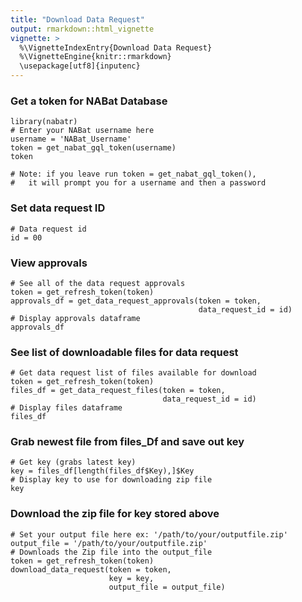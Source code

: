```yaml
---
title: "Download Data Request"
output: rmarkdown::html_vignette
vignette: >
  %\VignetteIndexEntry{Download Data Request}
  %\VignetteEngine{knitr::rmarkdown}
  \usepackage[utf8]{inputenc}
---
```



### Get a token for NABat Database
```
library(nabatr)
# Enter your NABat username here
username = 'NABat_Username'
token = get_nabat_gql_token(username)
token

# Note: if you leave run token = get_nabat_gql_token(),
#   it will prompt you for a username and then a password
```

### Set data request ID
```
# Data request id
id = 00
```

### View approvals 
```
# See all of the data request approvals
token = get_refresh_token(token)
approvals_df = get_data_request_approvals(token = token, 
                                          data_request_id = id)
# Display approvals dataframe
approvals_df
```

### See list of downloadable files for data request
```
# Get data request list of files available for download
token = get_refresh_token(token)
files_df = get_data_request_files(token = token, 
                                  data_request_id = id)
# Display files dataframe
files_df
```

### Grab newest file from files_Df and save out key
```
# Get key (grabs latest key)
key = files_df[length(files_df$Key),]$Key
# Display key to use for downloading zip file
key
```

### Download the zip file for key stored above
```
# Set your output file here ex: '/path/to/your/outputfile.zip'
output_file = '/path/to/your/outputfile.zip'
# Downloads the Zip file into the output_file
token = get_refresh_token(token)
download_data_request(token = token, 
                      key = key,
                      output_file = output_file)
```

